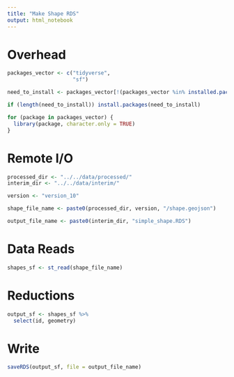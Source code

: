 ```yaml
---
title: "Make Shape RDS"
output: html_notebook
---
```



# Overhead
```r
packages_vector <- c("tidyverse",
                     "sf")

need_to_install <- packages_vector[!(packages_vector %in% installed.packages()[,"Package"])]

if (length(need_to_install)) install.packages(need_to_install)

for (package in packages_vector) {
  library(package, character.only = TRUE)
}

```

# Remote I/O
```r
processed_dir <- "../../data/processed/"
interim_dir <- "../../data/interim/"

version <- "version_10"

shape_file_name <- paste0(processed_dir, version, "/shape.geojson")

output_file_name <- paste0(interim_dir, "simple_shape.RDS")
```

# Data Reads
```r
shapes_sf <- st_read(shape_file_name)
```

# Reductions 
```r
output_sf <- shapes_sf %>%
  select(id, geometry)
```

# Write
```r
saveRDS(output_sf, file = output_file_name)
```



